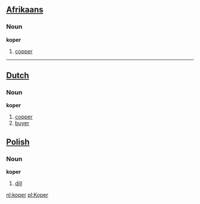 ==[[Afrikaans]]==
===Noun===
'''koper'''

# [[copper]]

----

==[[Dutch]]==
===Noun===
'''koper'''

# [[copper]]
# [[buyer]]
==[[Polish]]==
===Noun===

'''koper''' 
#[[dill]]

[[nl:koper]]
[[pl:Koper]]
